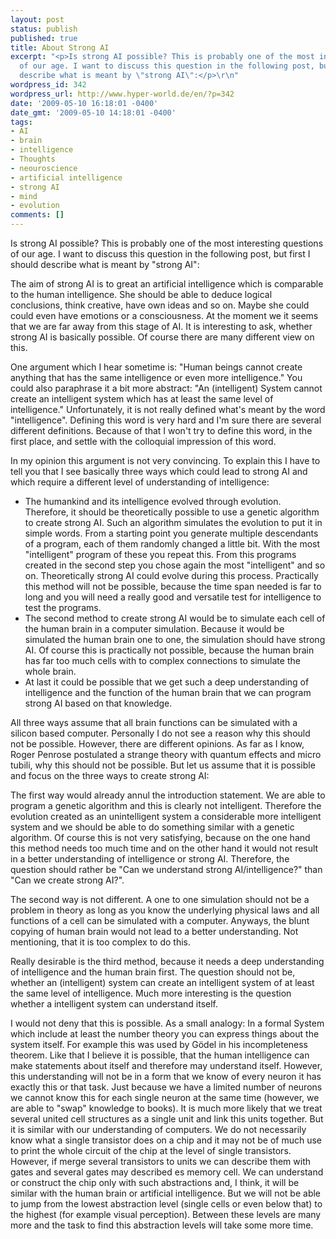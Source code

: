 ```yaml
---
layout: post
status: publish
published: true
title: About Strong AI
excerpt: "<p>Is strong AI possible? This is probably one of the most interesting questions
  of our age. I want to discuss this question in the following post, but first I should
  describe what is meant by \"strong AI\":</p>\r\n"
wordpress_id: 342
wordpress_url: http://www.hyper-world.de/en/?p=342
date: '2009-05-10 16:18:01 -0400'
date_gmt: '2009-05-10 14:18:01 -0400'
tags:
- AI
- brain
- intelligence
- Thoughts
- neouroscience
- artificial intelligence
- strong AI
- mind
- evolution
comments: []
---
```


Is strong AI possible? This is probably one of the most interesting questions of
our age. I want to discuss this question in the following post, but first
I should describe what is meant by "strong AI":

The aim of strong AI is to great an artificial intelligence which is comparable
to the human intelligence. She should be able to deduce logical conclusions,
think creative, have own ideas and so on. Maybe she could could even have
emotions or a consciousness. At the moment we it seems that we are far away from
this stage of AI. It is interesting to ask, whether strong AI is basically
possible. Of course there are many different view on this.

One argument which I hear sometime is: "Human beings cannot create anything that
has the same intelligence or even more intelligence." You could also paraphrase
it a bit more abstract: "An (intelligent) System cannot create an intelligent
system which has at least the same level of intelligence." Unfortunately, it is
not really defined what's meant by the word "intelligence". Defining this word
is very hard and I'm sure there are several different definitions. Because of
that I won't try to define this word, in the first place, and settle with the
colloquial impression of this word.

In my opinion this argument is not very convincing. To explain this I have to
tell you that I see basically three ways which could lead to strong AI and which
require a different level of understanding of intelligence:

* The humankind and its intelligence evolved through evolution. Therefore, it should be theoretically possible to use a genetic algorithm to create strong AI. Such an algorithm simulates the evolution to put it in simple words. From a starting point you generate multiple descendants of a program, each of them randomly changed a little bit. With the most "intelligent" program of these you repeat this. From this programs created in the second step you chose again the most "intelligent" and so on. Theoretically strong AI could evolve during this process. Practically this method will not be possible, because the time span needed is far to long and you will need a really good and versatile test for intelligence to test the programs.
* The second method to create strong AI would be to simulate each cell of the human brain in a computer simulation. Because it would be simulated the human brain one to one, the simulation should have strong AI. Of course this is practically not possible, because the human brain has far too much cells with to complex connections to simulate the whole brain.
* At last it could be possible that we get such a deep understanding of intelligence and the function of the human brain that we can program strong AI based on that knowledge.

All three ways assume that all brain functions can be simulated with a silicon
based computer. Personally I do not see a reason why this should not be
possible. However, there are different opinions. As far as I know, Roger Penrose
postulated a strange theory with quantum effects and micro tubili, why this
should not be possible. But let us assume that it is possible and focus on the
three ways to create strong AI:

The first way would already annul the introduction statement. We are able to
program a genetic algorithm and this is clearly not intelligent. Therefore the
evolution created as an unintelligent system a considerable more intelligent
system and we should be able to do something similar with a genetic algorithm.
Of course this is not very satisfying, because on the one hand this method needs
too much time and on the other hand it would not result in a better
understanding of intelligence or strong AI. Therefore, the question should
rather be "Can we understand strong AI/intelligence?" than "Can we create strong
AI?".

The second way is not different. A one to one simulation should not be a problem
in theory as long as you know the underlying physical laws and all functions of
a cell can be simulated with a computer. Anyways, the blunt copying of human
brain would not lead to a better understanding. Not mentioning, that it is too
complex to do this.

Really desirable is the third method, because it needs a deep understanding of
intelligence and the human brain first. The question should not be, whether an
(intelligent) system can create an intelligent system of at least the same level
of intelligence. Much more interesting is the question whether a intelligent
system can understand itself.

I would not deny that this is possible. As a small analogy: In a formal System
which include at least the number theory you can express things about the system
itself. For example this was used by Gödel in his incompleteness theorem. Like
that I believe it is possible, that the human intelligence can make statements
about itself and therefore may understand itself. However, this understanding
will not be in a form that we know of every neuron it has exactly this or that
task. Just because we have a limited number of neurons we cannot know this for
each single neuron at the same time (however, we are able to "swap" knowledge to
books). It is much more likely that we treat several united cell structures as
a single unit and link this units together. But it is similar with our
understanding of computers. We do not necessarily know what a single transistor
does on a chip and it may not be of much use to print the whole circuit of the
chip at the level of single transistors. However, if merge several transistors
to units we can describe them with gates and several gates may described es
memory cell. We can understand or construct the chip only with such abstractions
and, I think, it will be similar with the human brain or artificial
intelligence. But we will not be able to jump from the lowest abstraction level
(single cells or even below that) to the highest (for example visual
perception). Between these levels are many more and the task to find this
abstraction levels will take some more time.
